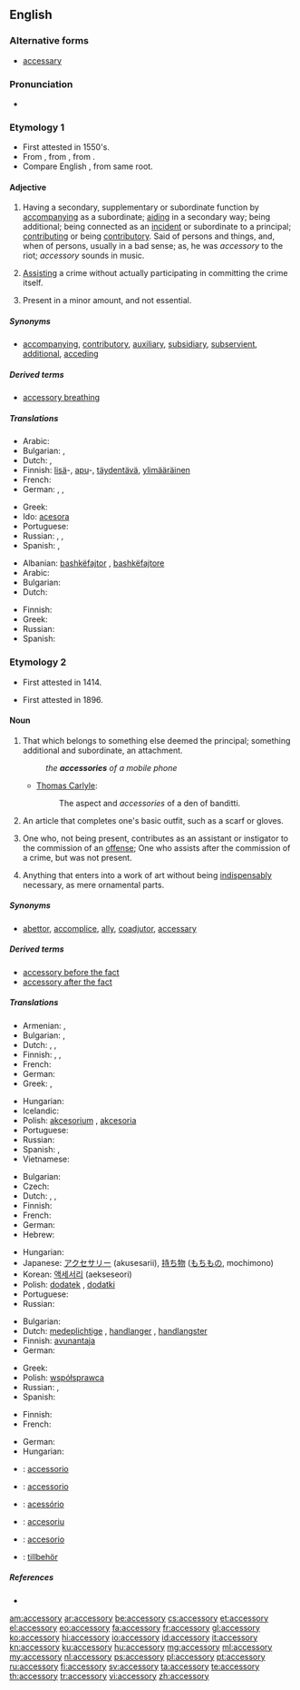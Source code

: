 ==English==

===Alternative forms===
* {{sense|noun}} [[accessary]]

===Pronunciation===
* {{IPA|/æk.ˈsɛs.ɚ.rɪ/}}

===Etymology 1===
* First attested in 1550's.
* From {{etyl|enm}} {{term|accessorie|lang=enm}} {{etyl|ML.}} {{term|accessorius|accessōrius|lang=la}}, from {{etyl|la}} {{term|accessor||helper, subordinate|lang=la}}, from {{etyl|la}} {{term|accessus|lang=la}}.
* Compare English {{term|access}}, from same root.

====Adjective====
{{en-adj}}

# Having a secondary, supplementary or subordinate function by [[accompanying]] as a subordinate; [[aiding]] in a secondary way; being additional; being connected as an [[incident]] or subordinate to a principal; [[contributing]] or being [[contributory]]. Said of persons and things, and, when of persons, usually in a bad sense; as, he was ''accessory'' to the riot; ''accessory'' sounds in music.
# {{context|legal}} [[assist|Assisting]] a crime without actually participating in committing the crime itself.
# Present in a minor amount, and not essential.

=====Synonyms=====
* {{sense|having a secondary function}} [[accompanying]], [[contributory]], [[auxiliary]], [[subsidiary]], [[subservient]], [[additional]], [[acceding]]

=====Derived terms=====
* [[accessory breathing]]

=====Translations=====
{{trans-top|having a supplementary function}}
* Arabic: {{t-|ar|كمالي}}
* Bulgarian: {{t+|bg|спомагателен}},  {{t+|bg|допълнителен}}
* Dutch: {{t-|nl|meegeleverd}}, {{t+|nl|toegevoegd}}
* Finnish: [[lisä]]-, [[apu]]-, [[täydentää|täydentävä]], [[ylimääräinen]]
* French: {{t+|fr|accessoire}}
* German: {{t+|de|nebensächlich}}, {{t+|de|zusätzlich}}, {{t-|de|begleitend}}
{{trans-mid}}
* Greek: {{t+|el|εξάρτημα|n|tr=exártima}}
* Ido: [[acesora]]
* Portuguese: {{t+|pt|acessório}}
* Russian: {{t+|ru|вспомогательный|tr=vspomogát'el'nyj}}, {{t+|ru|добавочный|tr=dobávočnyj}}, {{t+|ru|дополнительный|tr=dopolnít'el'nyj}}
* Spanish: {{t+|es|accesorio}}, {{t+|es|auxiliar}}
{{trans-bottom}}

{{trans-top|assisting a crime}}
* Albanian: [[bashkëfajtor]] {{m}}, [[bashkëfajtore]] {{f}}
* Arabic: {{t+|ar|مساعد}}
* Bulgarian: {{t-|bg|съучастнически}}
* Dutch: {{t+|nl|medeplichtig}}
{{trans-mid}}
* Finnish: {{t-|fi|avustava}}
* Greek: {{t+|el|συνεργός|m|f|tr=synergós}}
* Russian: {{t-|ru|соучаствующий|tr=součástvujuš'ij}}
* Spanish: {{t-|es|cómplice}}
{{trans-bottom}}

===Etymology 2===
* {{sense|legal}} First attested in 1414.
* {{sense|fashion}} First attested in 1896.

====Noun====
{{en-noun|accessories}}

# That which belongs to something else deemed the principal; something additional and subordinate, an attachment.
#: ''the '''accessories''' of a mobile phone''
#* {{rfdate}} [[w:Thomas Carlyle|Thomas Carlyle]]:
#*: The aspect and ''accessories'' of a den of banditti.
# {{context|fashion}} An article that completes one's basic outfit, such as a scarf or gloves.
# {{legal}} One who, not being present, contributes as an assistant or instigator to the commission of an [[offense]]; One who assists after the commission of a crime, but was not present.
# {{context|art}} Anything that enters into a work of art without being [[indispensably]] necessary, as mere ornamental parts.

=====Synonyms=====
* {{sense|one who assists in or instigates an offense}} [[abettor]], [[accomplice]], [[ally]], [[coadjutor]], [[accessary]]

=====Derived terms=====
* [[accessory before the fact]]
* [[accessory after the fact]]

=====Translations=====
{{trans-top|attachment}}
* Armenian: {{t-|hy|պիտույք|tr=pituyk’}},  {{t-|hy|պարագա|tr=paraga}}
* Bulgarian: {{t+|bg|допълнение}},  {{t+|bg|принадлежност}}
* Dutch: {{t+|nl|accessoire|n}}, {{t+|nl|aanhangsel|n}}, {{t+|nl|toebehoren|n}}
* Finnish: {{t+|fi|lisävaruste}}, {{t-|fi|varuste}}, {{t-|fi|tarvike}}
* French: {{t+|fr|accessoire|m}}
* German: {{t+|de|Zubehör|n}}
* Greek: {{t-|el|παρελκόμενο|n|tr=parelkómeno}}, {{t+|el|συμπλήρωμα|n|tr=symplíroma}}
{{trans-mid}}
* Hungarian: {{t+|hu|tartozék}}
* Icelandic: {{t-|is|fylgihlutir}}
* Polish: [[akcesorium]] {{n}}, [[akcesoria]] {{p}}
* Portuguese: {{t+|pt|acessório|m}}
* Russian: {{t+|ru|принадлежность|f}}
* Spanish: {{t+|es|accesorio|m}}, {{t+|es|complemento|m}}
* Vietnamese: {{t-|vi|phụ kiện đính kèm}}
{{trans-bottom}}

{{trans-top|clothing accessory}}
* Bulgarian: {{t+|bg|аксесоар}}
* Czech: {{t-|cs|doplněk|m}}
* Dutch: {{t+|nl|accessoire|n}}, {{t+|nl|aanhangsel|n}}, {{t+|nl|toebehoren|n}}
* Finnish: {{t-|fi|asuste}}
* French: {{t+|fr|accessoire|m}}
* German: {{t+|de|Accessoire|n}}
* Hebrew: {{t-|he|אקססורי|m|tr=aksésori|sc=Hebr}}
{{trans-mid}}
* Hungarian: {{t+|hu|kiegészítő}}
* Japanese: [[アクセサリー]] (akusesarii), [[持ち物]] ([[もちもの]], mochimono)
* Korean: [[액세서리]] (aekseseori)
* Polish: [[dodatek]] {{m}}, [[dodatki]] {{p}}
* Portuguese: {{t+|pt|acessório|m}}
* Russian: {{t+|ru|аксессуар|m}}
{{trans-bottom}}

{{trans-top|contributor to an offense}}
* Bulgarian: {{t+|bg|съучастник}}
* Dutch: [[medeplichtige]] {{m|f}}, [[handlanger]] {{m}}, [[handlangster]] {{f}}
* Finnish: [[avunantaja]]
* German: {{t+|de|Beihilfe|f}}
{{trans-mid}}
* Greek: {{t+|el|συνεργός|m|f|tr=synergós}}
* Polish: [[współsprawca]] {{m}}
* Russian: {{t+|ru|соучастник|m|tr=součástnik}}, {{t+|ru|соучастница|f|tr=součástnica}}
* Spanish: {{t-|es|cómplice|m|f}}
{{trans-bottom}}

{{trans-top|unessential part in a work of art}}
* Finnish: {{t+|fi|koriste}}
* French: {{t+|fr|accessoire|m}}
{{trans-mid}}
* German: {{t+|de|Accessoire|n}}
* Hungarian: {{t+|hu|bűntárs}}
{{trans-bottom}}

{{checktrans-top}}
* {{ttbc|ia}}: [[accessorio]]
* {{ttbc|it}}: [[accessorio]] {{m}}
* {{ttbc|pt}}: [[acessório]] {{m}}
* {{ttbc|ro}}: [[accesoriu]] {{n}}
* {{ttbc|es}}: [[accesorio]] {{m}}
* {{ttbc|sv}}: [[tillbehör]]
{{trans-bottom}}

=====References=====
* {{R:Webster 1913}}

[[am:accessory]]
[[ar:accessory]]
[[be:accessory]]
[[cs:accessory]]
[[et:accessory]]
[[el:accessory]]
[[eo:accessory]]
[[fa:accessory]]
[[fr:accessory]]
[[gl:accessory]]
[[ko:accessory]]
[[hi:accessory]]
[[io:accessory]]
[[id:accessory]]
[[it:accessory]]
[[kn:accessory]]
[[ku:accessory]]
[[hu:accessory]]
[[mg:accessory]]
[[ml:accessory]]
[[my:accessory]]
[[nl:accessory]]
[[ps:accessory]]
[[pl:accessory]]
[[pt:accessory]]
[[ru:accessory]]
[[fi:accessory]]
[[sv:accessory]]
[[ta:accessory]]
[[te:accessory]]
[[th:accessory]]
[[tr:accessory]]
[[vi:accessory]]
[[zh:accessory]]